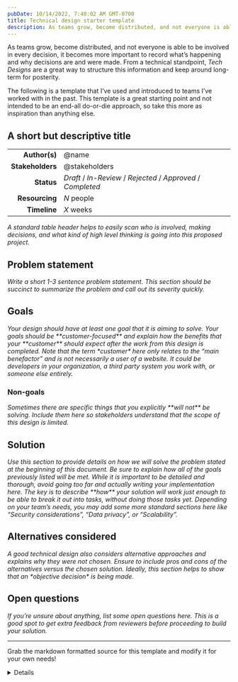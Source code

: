 ```yaml
---
pubDate: 10/14/2022, 7:40:02 AM GMT-0700
title: Technical design starter template
description: As teams grow, become distributed, and not everyone is able to be involved in every decision, it becomes more important to record what’s happening and why decisions are and were made. From a technical standpoint, “Tech Designs” are a great way to structure this information and keep around long-term for posterity.
---
```



As teams grow, become distributed, and not everyone is able to be involved in every decision, it becomes more important to record what’s happening and why decisions are and were made. From a technical standpoint, _Tech Designs_ are a great way to structure this information and keep around long-term for posterity.

The following is a template that I’ve used and introduced to teams I’ve worked with in the past. This template is a great starting point and not intended to be an end-all do-or-die approach, so take this more as inspiration than anything else.

<section class="prose prose-sm mx-4 max-w-none rounded bg-slate-200 p-4 shadow-lg prose-headings:text-slate-800 prose-em:text-gray-500 dark:bg-slate-800 dark:prose-invert dark:prose-headings:text-slate-200 dark:prose-em:text-gray-400 md:mx-8 md:p-8 lg:prose-base xl:prose-base">

# A short but descriptive title

|                  |                                                               |
| ---------------: | ------------------------------------------------------------- |
|    **Author(s)** | @name                                                         |
| **Stakeholders** | @stakeholders                                                 |
|       **Status** | _Draft_ / _In-Review_ / _Rejected_ / _Approved_ / _Completed_ |
|   **Resourcing** | _N_ people                                                    |
|     **Timeline** | _X_ weeks                                                     |

<i>
  A standard table header helps to easily scan who is involved, making decisions, and what kind of high level thinking
  is going into this proposed project.
</i>

## Problem statement

<i>
  Write a short 1-3 sentence problem statement. This section should be succinct to summarize the problem and call out
  its severity quickly.
</i>

## Goals

<i>
  Your design should have at least one goal that it is aiming to solve. Your goals should be **customer-focused** and
  explain how the benefits that your **customer** should expect after the work from this design is completed.
</i>

<i>
  Note that the term *customer* here only relates to the “main benefactor” and is not necessarily a user of a website.
  It could be developers in your organization, a third party system you work with, or someone else entirely.
</i>

### Non-goals

<i>
  Sometimes there are specific things that you explicitly **will not** be solving. Include them here so stakeholders
  understand that the scope of this design is limited.
</i>

## Solution

<i>
  Use this section to provide details on how we will solve the problem stated at the beginning of this document. Be sure
  to explain how all of the goals previously listed will be met.
</i>

<i>
  While it is important to be detailed and thorough, avoid going too far and actually writing your implementation here.
  The key is to describe **how** your solution will work just enough to be able to break it out into tasks, without
  doing those tasks yet.
</i>

<i>
  Depending on your team’s needs, you may add some more standard sections here like “Security considerations”, “Data
  privacy”, or “Scalability”.
</i>

## Alternatives considered

<i>
  A good technical design also considers alternative approaches and explains why they were not chosen. Ensure to include
  pros and cons of the alternatives versus the chosen solution. Ideally, this section helps to show that an *objective
  decision* is being made.
</i>

## Open questions

<i>
  If you’re unsure about anything, list some open questions here. This is a good spot to get extra feedback from
  reviewers before proceeding to build your solution.
</i>

</section>

---

<Aside type="tip" title="Goodies">

Grab the markdown formatted source for this template and modify it for your own needs!

<Details title="Expand for Markdown">

```md
# A short but descriptive title

|                  |                                                               |
| ---------------: | ------------------------------------------------------------- |
|    **Author(s)** | @name                                                         |
| **Stakeholders** | @stakeholders                                                 |
|       **Status** | _Draft_ / _In-Review_ / _Rejected_ / _Approved_ / _Completed_ |
|   **Resourcing** | _N_ people                                                    |
|     **Timeline** | _X_ weeks                                                     |

_A standard table header helps to easily scan who is involved, making decisions, and what kind of high level thinking is going into this proposed project._

## Problem statement

_Write a short 1-3 sentence problem statement. This section should be succinct to summarize the problem and call out its severity quickly._

## Goals

_Your design should have at least one goal that it is aiming to solve. Your goals should be **customer-focused** and explain how the benefits that your **customer** should expect after the work from this design is completed._

_Note that the term *customer* here only relates to the “main benefactor” and is not necessarily a user of a website. It could be developers in your organization, a third party system you work with, or someone else entirely._

### Non-goals

_Sometimes there are specific things that you explicitly **will not** be solving. Include them here so stakeholders understand that the scope of this design is limited._

## Solution

_Use this section to provide details on how we will solve the problem stated at the beginning of this document. Be sure to explain how all of the goals previously listed will be met._

_While it is important to be detailed and thorough, avoid going too far and actually writing your implementation here. The key is to describe **how** your solution will work just enough to be able to break it out into tasks, without doing those tasks yet._

_Depending on your team’s needs, you may add some more standard sections here like “Security considerations”, “Data privacy”, or “Scalability”._

## Alternatives considered

_A good technical design also considers alternative approaches and explains why they were not chosen. Ensure to include pros and cons of the alternatives versus the chosen solution. Ideally, this section helps to show that an *objective decision* is being made._

## Open questions

_If you’re unsure about anything, list some open questions here. This is a good spot to get extra feedback from reviewers before proceeding to build your solution._
```

</Details>

</Aside>
